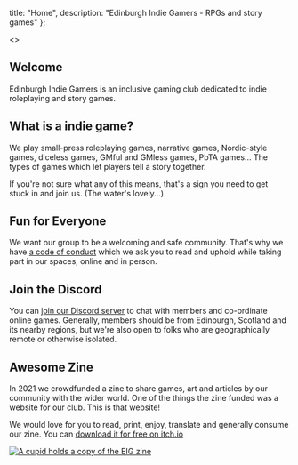 
  title: "Home",
  description: "Edinburgh Indie Gamers - RPGs and story games"
};

<>
  <Hero />

  <section>
    <h2>Welcome</h2>
    <p>Edinburgh Indie Gamers is an inclusive gaming club dedicated to indie roleplaying and story games.</p>
  </section>

  <section>
    <h2>What is a indie game?</h2>
    <p>We play small-press roleplaying games, narrative games, Nordic-style games, diceless games, GMful and GMless games, PbTA games... The types of games which let players tell a story together.</p>
    <p>If you're not sure what any of this means, that's a sign you need to get stuck in and join us. (The water's lovely...)</p>
  </section>

  <section>
    <h2>Fun for Everyone</h2>
    <p>We want our group to be a welcoming and safe community. That's why we have <a href="/code-of-conduct">a code of conduct</a> which we ask you to read and uphold while taking part in our spaces, online and in person.</p>
  </section>

  <section>
    <h2>Join the Discord</h2>
    <p>You can <a href="https://discord.gg/6vNbsq5tSV">join our Discord server</a> to chat with members and co-ordinate online games. Generally, members should be from Edinburgh, Scotland and its nearby regions, but we're also open to folks who are geographically remote or otherwise isolated.</p>
  </section>
  
  <section>
    <h2>Awesome Zine</h2>
    <p>In 2021 we crowdfunded a zine to share games, art and articles by our community with the wider world. One of the things the zine funded was a website for our club. This is that website!</p>
    <p>We would love for you to read, print, enjoy, translate and generally consume our zine. You can <a href="https://empowermint.itch.io/edinburgh-indie-gamers-zine-2021">download it for free on itch.io</a></p>
    <a className="cupid__link" href="https://empowermint.itch.io/edinburgh-indie-gamers-zine-2021"><img className="cupid cupid__feature" src="images/eig-feature-cupid-compressed.svg" alt="A cupid holds a copy of the EIG zine" /></a>
  </section>
</>

